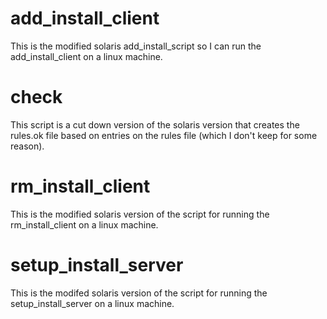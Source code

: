 = add_install_client =
This is the modified solaris add_install_script so I can run the
add_install_client on a linux machine.

= check =
This script is a cut down version of the solaris version that creates the
rules.ok file based on entries on the rules file (which I don't keep for some
reason).

= rm_install_client =
This is the modified solaris version of the script for running the
rm_install_client on a linux machine.

= setup_install_server =
This is the modifed solaris version of the script for running the
setup_install_server on a linux machine.
